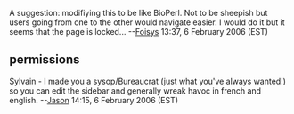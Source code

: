 A suggestion: modifiying this to be like BioPerl. Not to be sheepish but users going from one to the other would navigate easier. I would do it but it seems that the page is locked... --[[User:Foisys|Foisys]] 13:37, 6 February 2006 (EST)

== permissions ==

Sylvain - I made you a sysop/Bureaucrat (just what you've always wanted!) so you can edit the sidebar and generally wreak havoc in french and english. --[[User:Jason|Jason]] 14:15, 6 February 2006 (EST)